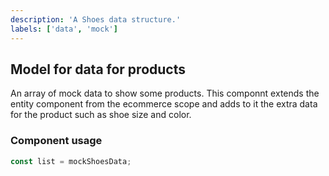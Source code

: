 ```yaml
---
description: 'A Shoes data structure.'
labels: ['data', 'mock']
---
```


## Model for data for products

An array of mock data to show some products. This componnt extends the entity component from the ecommerce scope and adds to it the extra data for the product such as shoe size and color.

### Component usage

```js
const list = mockShoesData;
```
